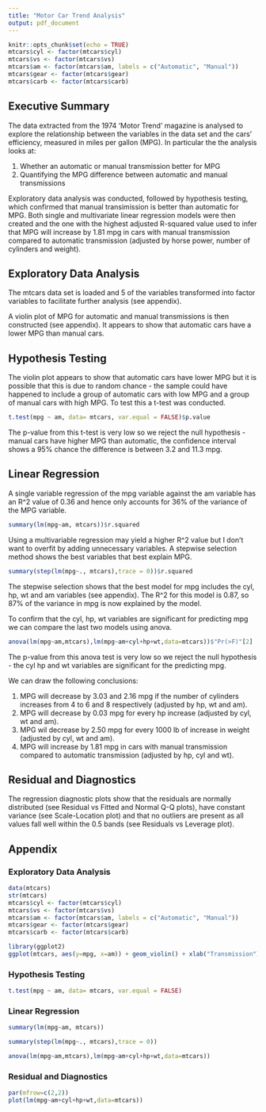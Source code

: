 ---
title: "Motor Car Trend Analysis"
output: pdf_document
---

```{r setup, include=FALSE}
knitr::opts_chunk$set(echo = TRUE)
mtcars$cyl <- factor(mtcars$cyl)
mtcars$vs <- factor(mtcars$vs)
mtcars$am <- factor(mtcars$am, labels = c("Automatic", "Manual"))
mtcars$gear <- factor(mtcars$gear)
mtcars$carb <- factor(mtcars$carb)
```

## Executive Summary

The data extracted from the 1974 'Motor Trend' magazine is analysed to explore the relationship between the variables in the data set and the cars' efficiency, measured in miles per gallon (MPG). In particular the the analysis looks at:  
  
1. Whether an automatic or manual transmission better for MPG  
2. Quantifying the MPG difference between automatic and manual transmissions

Exploratory data analysis was conducted, followed by hypothesis testing, which confirmed that manual transimission is better than automatic for MPG. Both single and multivariate linear regression models were then created and the one with the highest adjusted R-squared value used to infer that MPG will increase by 1.81 mpg in cars with manual transmission compared to automatic transmission (adjusted by horse power, number of cylinders and weight).  

## Exploratory Data Analysis
  
The mtcars data set is loaded and 5 of the variables transformed into factor variables to facilitate further analysis (see appendix).  
  
A violin plot of MPG for automatic and manual transmissions is then constructed (see appendix). It appears to show that automatic cars have a lower MPG than manual cars.  

## Hypothesis Testing
  
The violin plot appears to show that automatic cars have lower MPG but it is possible that this is due to random chance - the sample could have happened to include a group of automatic cars with low MPG and a group of manual cars with high MPG. To test this a t-test was conducted.  
  
```{r}
t.test(mpg ~ am, data= mtcars, var.equal = FALSE)$p.value
```
  
The p-value from this t-test is very low so we reject the null hypothesis - manual cars have higher MPG than automatic, the confidence interval shows a 95% chance the difference is between 3.2 and 11.3 mpg.

## Linear Regression
  
A single variable regression of the mpg variable against the am variable has an R^2 value of 0.36 and hence only accounts for 36% of the variance of the MPG variable.
  
```{r}
summary(lm(mpg~am, mtcars))$r.squared
```

Using a multivariable regression may yield a higher R^2 value but I don't want to overfit by adding unnecessary variables. A stepwise selection method shows the best variables that best explain MPG.
  
```{r}
summary(step(lm(mpg~., mtcars),trace = 0))$r.squared
```
  
The stepwise selection shows that the best model for mpg includes the cyl, hp, wt and am variables (see appendix). The R^2 for this model is 0.87, so 87% of the variance in mpg is now explained by the model.
  
To confirm that the cyl, hp, wt variables are significant for predicting mpg we can compare the last two models using anova.
  
```{r}
anova(lm(mpg~am,mtcars),lm(mpg~am+cyl+hp+wt,data=mtcars))$"Pr(>F)"[2]
```

The p-value from this anova test is very low so we reject the null hypothesis - the cyl hp and wt variables are significant for the predicting mpg.
  
We can draw the following conclusions:  
  
1. MPG will decrease by 3.03 and 2.16 mpg if the number of cylinders increases from 4 to 6 and 8 respectively (adjusted by hp, wt and am).  
2. MPG will decrease by 0.03 mpg for every hp increase (adjusted by cyl, wt and am).  
3. MPG wil decrease by 2.50 mpg for every 1000 lb of increase in weight (adjusted by cyl, wt and am).  
4. MPG will increase by 1.81 mpg in cars with manual transmission compared to automatic transmission (adjusted by hp, cyl and wt).  
  
## Residual and Diagnostics
  
The regression diagnostic plots show that the residuals are normally distributed (see Residual vs Fitted and Normal Q-Q plots), have constant variance (see Scale-Location plot) and that no outliers are present as all values fall well within the 0.5 bands (see Residuals vs Leverage plot).
  
## Appendix

### Exploratory Data Analysis

```{r}
data(mtcars)
str(mtcars)
mtcars$cyl <- factor(mtcars$cyl)
mtcars$vs <- factor(mtcars$vs)
mtcars$am <- factor(mtcars$am, labels = c("Automatic", "Manual"))
mtcars$gear <- factor(mtcars$gear)
mtcars$carb <- factor(mtcars$carb)
```

```{r}
library(ggplot2)
ggplot(mtcars, aes(y=mpg, x=am)) + geom_violin() + xlab("Transmission") + ylab("MPG")
```

### Hypothesis Testing
```{r}
t.test(mpg ~ am, data= mtcars, var.equal = FALSE)
```

### Linear Regression
```{r}
summary(lm(mpg~am, mtcars))
```

```{r}
summary(step(lm(mpg~., mtcars),trace = 0))
```

```{r}
anova(lm(mpg~am,mtcars),lm(mpg~am+cyl+hp+wt,data=mtcars))
```

### Residual and Diagnostics

```{r}
par(mfrow=c(2,2))
plot(lm(mpg~am+cyl+hp+wt,data=mtcars))
```
